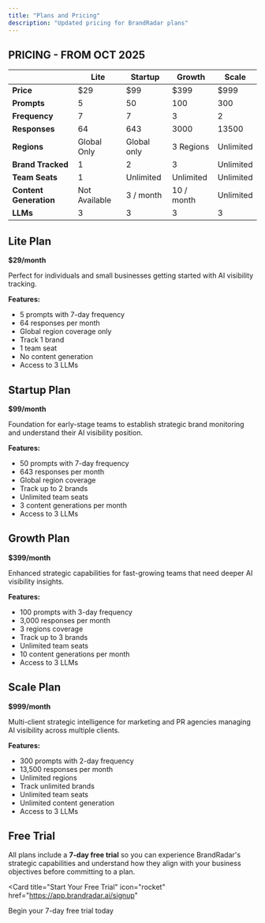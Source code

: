 ```yaml
---
title: "Plans and Pricing"
description: "Updated pricing for BrandRadar plans"
---
```



## PRICING - FROM OCT 2025

| | Lite | Startup | Growth | Scale |
|---|---|---|---|---|
| **Price** | $29 | $99 | $399 | $999 |
| **Prompts** | 5 | 50 | 100 | 300 |
| **Frequency** | 7 | 7 | 3 | 2 |
| **Responses** | 64 | 643 | 3000 | 13500 |
| **Regions** | Global Only | Global only | 3 Regions | Unlimited |
| **Brand Tracked** | 1 | 2 | 3 | Unlimited |
| **Team Seats** | 1 | Unlimited | Unlimited | Unlimited |
| **Content Generation** | Not Available | 3 / month | 10 / month | Unlimited |
| **LLMs** | 3 | 3 | 3 | 3 |

## Lite Plan

**$29/month**

Perfect for individuals and small businesses getting started with AI visibility tracking.

**Features:**
- 5 prompts with 7-day frequency
- 64 responses per month
- Global region coverage only
- Track 1 brand
- 1 team seat
- No content generation
- Access to 3 LLMs

## Startup Plan

**$99/month**

Foundation for early-stage teams to establish strategic brand monitoring and understand their AI visibility position.

**Features:**
- 50 prompts with 7-day frequency
- 643 responses per month
- Global region coverage
- Track up to 2 brands
- Unlimited team seats
- 3 content generations per month
- Access to 3 LLMs

## Growth Plan

**$399/month**

Enhanced strategic capabilities for fast-growing teams that need deeper AI visibility insights.

**Features:**
- 100 prompts with 3-day frequency
- 3,000 responses per month
- 3 regions coverage
- Track up to 3 brands
- Unlimited team seats
- 10 content generations per month
- Access to 3 LLMs

## Scale Plan

**$999/month**

Multi-client strategic intelligence for marketing and PR agencies managing AI visibility across multiple clients.

**Features:**
- 300 prompts with 2-day frequency
- 13,500 responses per month
- Unlimited regions
- Track unlimited brands
- Unlimited team seats
- Unlimited content generation
- Access to 3 LLMs

## Free Trial

All plans include a **7-day free trial** so you can experience BrandRadar's strategic capabilities and understand how they align with your business objectives before committing to a plan.

<Card
  title="Start Your Free Trial"
  icon="rocket"
  href="https://app.brandradar.ai/signup"
>
  Begin your 7-day free trial today
</Card>
